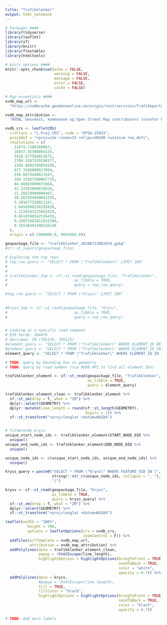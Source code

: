 ```yaml
---
title: "Trafikklenker"
output: html_notebook
---
```



```r
# Packages ####
library(tidyverse)
library(leaflet)
library(sf)
library(knitr)
library(flextable)
library(htmltools)

# knitr options ####
knitr::opts_chunk$set(echo = FALSE,
                      warning = FALSE,
                      message = FALSE,
                      error = FALSE,
                      cache = FALSE)

# Map essentials ####
nvdb_map_url <-
  "https://nvdbcache.geodataonline.no/arcgis/rest/services/Trafikkportalen/GeocacheTrafikkJPG/MapServer/tile/{z}/{y}/{x}"

nvdb_map_attribution <-
  "NVDB, Geovekst, kommunene og Open Street Map contributors (utenfor Norge)"

nvdb_crs <- leafletCRS(
  crsClass = "L.Proj.CRS", code = "EPSG:25833",
  proj4def = "+proj=utm +zone=33 +ellps=GRS80 +units=m +no_defs",
  resolutions = c(
    21674.7100160867,
    10837.35500804335,
    5418.677504021675,
    2709.3387520108377,
    1354.6693760054188,
    677.3346880027094,
    338.6673440013547,
    169.33367200067735,
    84.66683600033868,
    42.33341800016934,
    21.16670900008467,
    10.583354500042335,
    5.291677250021167,
    2.6458386250105836,
    1.3229193125052918,
    0.6614596562526459,
    0.33072982812632296,
    0.16536491406316148
  ),
  origin = c(-2500000.0, 9045984.0))

```

```r
geopackage_file <- "trafikklenker_20200713002654.gpkg"
#sf::st_layers(geopackage_file)

# Exploring the top rows
# top_row_query <- "SELECT * FROM \"Trafikklenker\" LIMIT 100"
# 
# 
# trafikklenker_top <- sf::st_read(geopackage_file, "Trafikklenker",
#                              as_tibble = TRUE,
#                              query = top_row_query)

#top_row_query <- "SELECT * FROM \"Kryss\" LIMIT 100"
 
 
#kryss_top <- sf::st_read(geopackage_file, "Kryss",
#                              as_tibble = TRUE,
#                              query = top_row_query)


# Looking at a specific road segment
# E39 Førde: 384479
# Harsjøen: IN (705126, 705125) 
#element_query <- "SELECT * FROM \"Trafikklenker\" WHERE ELEMENT_ID BETWEEN 705100 AND 705200"
#element_query <- "SELECT * FROM \"Trafikklenker\" WHERE ELEMENT_ID IN (705126, 705125, 705238, 705127)"
element_query <- "SELECT * FROM \"Trafikklenker\" WHERE ELEMENT_ID IN (3112188, 3112207, 2997535, 2997537, 2997540, 2997539, 3112180, 3112181, 2997528)"

# TODO: query by bounding box on geometry
# TODO: query by road number (via NVDB API to find all element IDs)

trafikklenker_element <- sf::st_read(geopackage_file, "Trafikklenker",
                                     as_tibble = TRUE,
                                     query = element_query)

trafikklenker_element_clean <- trafikklenker_element %>%
  sf::st_zm(drop = T, what = "ZM") %>% 
  dplyr::select(GEOMETRY) %>% 
  dplyr::mutate(line_length = round(sf::st_length(GEOMETRY),
                                    digits = 1)) %>% 
  sf::st_transform("+proj=longlat +datum=WGS84")


# Tilhørende kryss
unique_start_node_ids <- trafikklenker_element$START_NODE_OID %>% 
  unique()
unique_end_node_ids <- trafikklenker_element$END_NODE_OID %>% 
  unique()

unique_node_ids <- c(unique_start_node_ids, unique_end_node_ids) %>% 
  unique()

kryss_query = paste0("SELECT * FROM \"Kryss\" WHERE FEATURE_OID IN (",
                     stringr::str_c(unique_node_ids, collapse = ", "),
                     ")")

kryss <- sf::st_read(geopackage_file, "Kryss",
                     as_tibble = TRUE,
                     query = kryss_query) %>% 
  sf::st_zm(drop = T, what = "ZM") %>% 
  dplyr::select(GEOMETRY) %>% 
  sf::st_transform("+proj=longlat +datum=WGS84")
```



```r
leaflet(width = "100%",
          height = 700,
          options = leafletOptions(crs = nvdb_crs,
                                   zoomControl = F)) %>%
  addTiles(urlTemplate = nvdb_map_url,
           attribution = nvdb_map_attribution) %>%
  addPolylines(data = trafikklenker_element_clean,
               popup = ~htmlEscape(line_length),
               highlightOptions = highlightOptions(bringToFront = TRUE,
                                                   sendToBack = TRUE,
                                                   color = "white",
                                                   opacity = 0.7)) %>% 
  addPolylines(data = kryss,
               #popup = ~htmlEscape(line_length),
               fill = TRUE,
               fillColor = "black",
               highlightOptions = highlightOptions(bringToFront = TRUE,
                                                   sendToBack = TRUE,
                                                   color = "black",
                                                   opacity = 0.7)) 

# TODO: Add more labels
```
